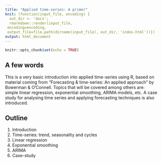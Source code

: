 ```yaml
---
title: "Applied time-series: A primer"
knit: (function(input_file, encoding) {
  out_dir <- 'docs';
  rmarkdown::render(input_file,
 encoding=encoding,
 output_file=file.path(dirname(input_file), out_dir, 'index.html'))})
output: html_document
---
```


```r
knitr::opts_chunk$set(echo = TRUE)
```

## A few words

This is a very basic introduction into applied time-series using R, based on material coming from "Forecasting & time-series: An applied approach" by Bowerman & O'Connell. Topics that will be covered among others are: simple linear regression, exponential smoothing, ARIMA models, etc. A case study for analysing time series and applying forecasting techniques is also introduced. 

## Outline
1. Introduction
2. Time-series: trend, seasonality and cycles
2. Linear regression
3. Exponential smoothing
4. ARIMA
5. Case-study




